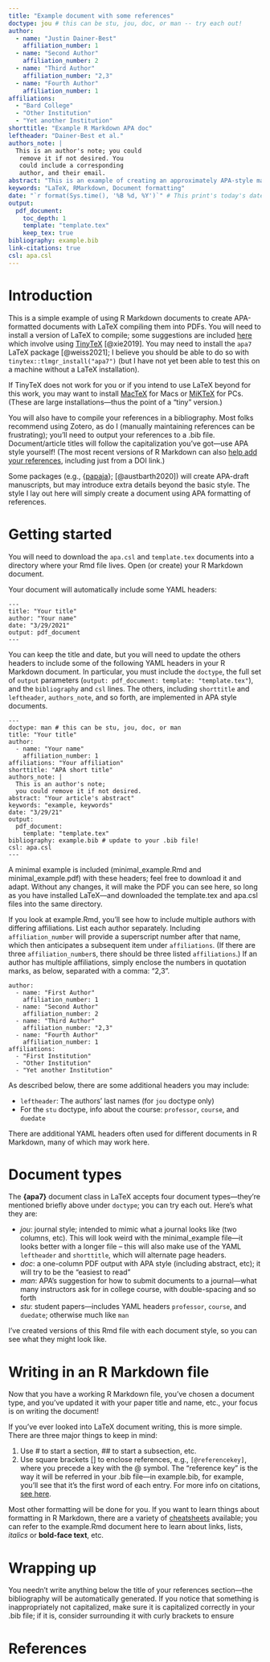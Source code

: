 ```yaml
---
title: "Example document with some references"
doctype: jou # this can be stu, jou, doc, or man -- try each out!
author: 
  - name: "Justin Dainer-Best"
    affiliation_number: 1
  - name: "Second Author"
    affiliation_number: 2
  - name: "Third Author"
    affiliation_number: "2,3"
  - name: "Fourth Author"
    affiliation_number: 1
affiliations:
  - "Bard College"
  - "Other Institution"
  - "Yet another Institution"
shorttitle: "Example R Markdown APA doc"
leftheader: "Dainer-Best et al."
authors_note: |
  This is an author's note; you could
   remove it if not desired. You 
   could include a corresponding 
   author, and their email. 
abstract: "This is an example of creating an approximately APA-style manuscript using R Markdown and .bib files"
keywords: "LaTeX, RMarkdown, Document formatting"
date: "`r format(Sys.time(), '%B %d, %Y')`" # This print's today's date
output: 
  pdf_document:
    toc_depth: 1
    template: "template.tex"
    keep_tex: true
bibliography: example.bib
link-citations: true
csl: apa.csl
---
```


# Introduction

This is a simple example of using R Markdown documents to create APA-formatted documents with LaTeX compiling them into PDFs. You will need to install a version of LaTeX to compile; some suggestions are included [here](https://bookdown.org/yihui/rmarkdown-cookbook/install-latex.html) which involve using [TinyTeX](https://yihui.org/tinytex/) [@xie2019]. You may need to install the `apa7` LaTeX package [@weiss2021]; I believe you should be able to do so with `tinytex::tlmgr_install("apa7")` (but I have not yet been able to test this on a machine without a LaTeX installation).

If TinyTeX does not work for you or if you intend to use LaTeX beyond for this work, you may want to install [MacTeX](http://tug.org/mactex/) for Macs or [MiKTeX](https://miktex.org/) for PCs. (These are large installations---thus the point of a "tiny" version.)

You will also have to compile your references in a bibliography. Most folks recommend using Zotero, as do I (manually maintaining references can be frustrating); you'll need to output your references to a .bib file. Document/article titles will follow the capitalization you've got---use APA style yourself! (The most recent versions of R Markdown can also [help add your references](https://rmarkdown.rstudio.com/authoring_bibliographies_and_citations.html), including just from a DOI link.)

Some packages (e.g., {[papaja](https://github.com/crsh/papaja)}; [@austbarth2020]) will create APA-draft manuscripts, but may introduce extra details beyond the basic style. The style I lay out here will simply create a document using APA formatting of references. 

# Getting started

You will need to download the `apa.csl` and `template.tex` documents into a directory where your Rmd file lives. Open (or create) your R Markdown document.

Your document will automatically include some YAML headers:

```
---
title: "Your title"
author: "Your name"
date: "3/29/2021"
output: pdf_document
---
```

You can keep the title and date, but you will need to update the others headers to include some of the following YAML headers in your R Markdown document. In particular, you must include the `doctype`, the full set of `output` parameters (`output: pdf_document: template: "template.tex"`), and the `bibliography` and `csl` lines. The others, including `shorttitle` and `leftheader`, `authors_note`, and so forth, are implemented in APA style documents. 

```
---
doctype: man # this can be stu, jou, doc, or man
title: "Your title"
author: 
  - name: "Your name"
    affiliation_number: 1
affiliations: "Your affiliation"
shorttitle: "APA short title"
authors_note: |
  This is an author's note; 
  you could remove it if not desired. 
abstract: "Your article's abstract"
keywords: "example, keywords"
date: "3/29/21"
output: 
  pdf_document:
    template: "template.tex"
bibliography: example.bib # update to your .bib file!
csl: apa.csl
---
```

A minimal example is included (minimal_example.Rmd and minimal_example.pdf) with these headers; feel free to download it and adapt. Without any changes, it will make the PDF you can see here, so long as you have installed LaTeX---and downloaded the template.tex and apa.csl files into the same directory. 

If you look at example.Rmd, you'll see how to include multiple authors with differing affiliations. List each author separately. Including `affiliation_number` will provide a superscript number after that name, which then anticipates a subsequent item under `affiliations`. (If there are three `affiliation_number`s, there should be three listed `affiliations`.) If an author has multiple affiliations, simply enclose the numbers in quotation marks, as below, separated with a comma: "2,3".

```
author: 
  - name: "First Author"
    affiliation_number: 1
  - name: "Second Author"
    affiliation_number: 2
  - name: "Third Author"
    affiliation_number: "2,3"
  - name: "Fourth Author"
    affiliation_number: 1
affiliations:
  - "First Institution"
  - "Other Institution"
  - "Yet another Institution"
```

As described below, there are some additional headers you may include:

* `leftheader`: The authors' last names (for `jou` doctype only)
* For the `stu` doctype, info about the course: `professor`, `course`, and `duedate`

There are additional YAML headers often used for different documents in R Markdown, many of which may work here. 

# Document types

The **{apa7}** document class in LaTeX accepts four document types---they're mentioned briefly above under `doctype`; you can try each out. Here's what they are:

* _jou_: journal style; intended to mimic what a journal looks like (two columns, etc). This will look weird with the minimal_example file---it looks better with a longer file -- this will also make use of the YAML `leftheader` and `shorttitle`, which will alternate page headers.
* _doc_: a one-column PDF output with APA style (including abstract, etc); it will try to be the "easiest to read"
* _man_: APA's suggestion for how to submit documents to a journal---what many instructors ask for in college course, with double-spacing and so forth
* _stu_: student papers---includes YAML headers `professor`, `course`, and `duedate`; otherwise much like `man`

I've created versions of this Rmd file with each document style, so you can see what they might look like.

# Writing in an R Markdown file

Now that you have a working R Markdown file, you've chosen a document type, and you've updated it with your paper title and name, etc., your focus is on writing the document! 

If you've ever looked into LaTeX document writing, this is more simple. There are three major things to keep in mind:

1. Use \# to start a section, \## to start a subsection, etc.
2. Use square brackets [] to enclose references, e.g., `[@referencekey]`, where you precede a key with the @ symbol. The "reference key" is the way it will be referred in your .bib file---in example.bib, for example, you'll see that it's the first word of each entry. For more info on citations, [see here](https://rmarkdown.rstudio.com/authoring_bibliographies_and_citations.html#citations).

Most other formatting will be done for you. If you want to learn things about formatting in R Markdown, there are a variety of [cheatsheets](https://rmarkdown.rstudio.com/lesson-15.html) available; you can refer to the example.Rmd document here to learn about links, lists, _italics_ or **bold-face text**, etc.

# Wrapping up

You needn't write anything below the title of your references section---the bibliography will be automatically generated. If you notice that something is inappropriately not capitalized, make sure it is capitalized correctly in your .bib file; if it is, consider surrounding it with curly brackets to ensure

# References

